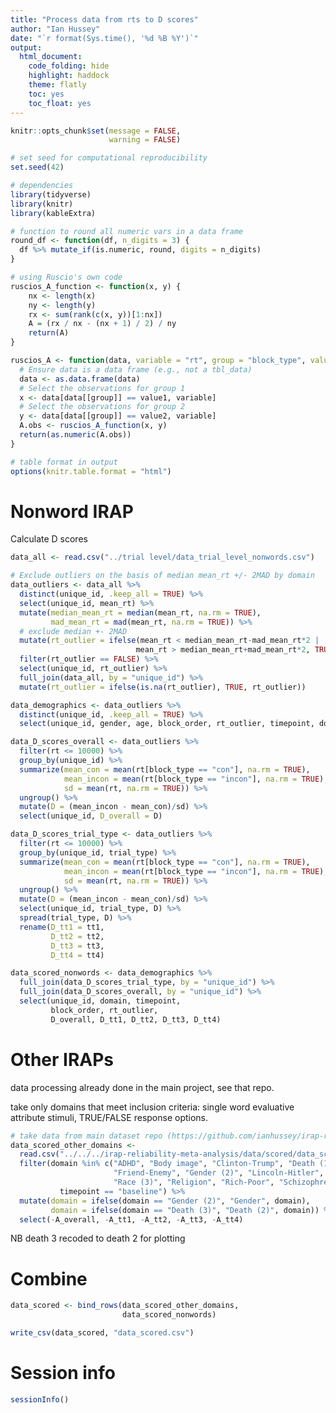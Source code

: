 ```yaml
---
title: "Process data from rts to D scores"
author: "Ian Hussey"
date: "`r format(Sys.time(), '%d %B %Y')`"
output:
  html_document:
    code_folding: hide
    highlight: haddock
    theme: flatly
    toc: yes
    toc_float: yes
---
```


```r
knitr::opts_chunk$set(message = FALSE,
                      warning = FALSE)
```

```r

# set seed for computational reproducibility
set.seed(42)

# dependencies
library(tidyverse)
library(knitr)
library(kableExtra)

# function to round all numeric vars in a data frame
round_df <- function(df, n_digits = 3) {
  df %>% mutate_if(is.numeric, round, digits = n_digits)
}

# using Ruscio's own code
ruscios_A_function <- function(x, y) {
    nx <- length(x)
    ny <- length(y)
    rx <- sum(rank(c(x, y))[1:nx])
    A = (rx / nx - (nx + 1) / 2) / ny
    return(A)
}

ruscios_A <- function(data, variable = "rt", group = "block_type", value1 = "incon", value2 = "con") {
  # Ensure data is a data frame (e.g., not a tbl_data)
  data <- as.data.frame(data)
  # Select the observations for group 1
  x <- data[data[[group]] == value1, variable]
  # Select the observations for group 2
  y <- data[data[[group]] == value2, variable]
  A.obs <- ruscios_A_function(x, y)
  return(as.numeric(A.obs))
}

# table format in output
options(knitr.table.format = "html") 

```

# Nonword IRAP

Calculate D scores

```r

data_all <- read.csv("../trial level/data_trial_level_nonwords.csv") 

# Exclude outliers on the basis of median mean_rt +/- 2MAD by domain
data_outliers <- data_all %>%
  distinct(unique_id, .keep_all = TRUE) %>%
  select(unique_id, mean_rt) %>%
  mutate(median_mean_rt = median(mean_rt, na.rm = TRUE),
         mad_mean_rt = mad(mean_rt, na.rm = TRUE)) %>%
  # exclude median +- 2MAD
  mutate(rt_outlier = ifelse(mean_rt < median_mean_rt-mad_mean_rt*2 |
                            mean_rt > median_mean_rt+mad_mean_rt*2, TRUE, FALSE)) %>%
  filter(rt_outlier == FALSE) %>%
  select(unique_id, rt_outlier) %>%
  full_join(data_all, by = "unique_id") %>%
  mutate(rt_outlier = ifelse(is.na(rt_outlier), TRUE, rt_outlier))

data_demographics <- data_outliers %>%
  distinct(unique_id, .keep_all = TRUE) %>%
  select(unique_id, gender, age, block_order, rt_outlier, timepoint, domain)

data_D_scores_overall <- data_outliers %>%
  filter(rt <= 10000) %>%
  group_by(unique_id) %>%
  summarize(mean_con = mean(rt[block_type == "con"], na.rm = TRUE),
            mean_incon = mean(rt[block_type == "incon"], na.rm = TRUE),
            sd = mean(rt, na.rm = TRUE)) %>%
  ungroup() %>%
  mutate(D = (mean_incon - mean_con)/sd) %>%
  select(unique_id, D_overall = D) 

data_D_scores_trial_type <- data_outliers %>%
  filter(rt <= 10000) %>%
  group_by(unique_id, trial_type) %>%
  summarize(mean_con = mean(rt[block_type == "con"], na.rm = TRUE),
            mean_incon = mean(rt[block_type == "incon"], na.rm = TRUE),
            sd = mean(rt, na.rm = TRUE)) %>%
  ungroup() %>%
  mutate(D = (mean_incon - mean_con)/sd) %>%
  select(unique_id, trial_type, D) %>%
  spread(trial_type, D) %>%
  rename(D_tt1 = tt1,
         D_tt2 = tt2,
         D_tt3 = tt3,
         D_tt4 = tt4) 

data_scored_nonwords <- data_demographics %>%
  full_join(data_D_scores_trial_type, by = "unique_id") %>%
  full_join(data_D_scores_overall, by = "unique_id") %>%
  select(unique_id, domain, timepoint, 
         block_order, rt_outlier, 
         D_overall, D_tt1, D_tt2, D_tt3, D_tt4)

```

# Other IRAPs

data processing already done in the main project, see that repo.

take only domains that meet inclusion criteria: single word evaluative attribute stimuli, TRUE/FALSE response options.

```r

# take data from main dataset repo (https://github.com/ianhussey/irap-reliability-meta-analysis)
data_scored_other_domains <- 
  read.csv("../../../irap-reliability-meta-analysis/data/scored/data_scored.csv") %>%
  filter(domain %in% c("ADHD", "Body image", "Clinton-Trump", "Death (1)", "Death (3)",
                       "Friend-Enemy", "Gender (2)", "Lincoln-Hitler", "PTSD", "Race (1)", "Race (2)",
                       "Race (3)", "Religion", "Rich-Poor", "Schizophrenia", "Hunger") & 
           timepoint == "baseline") %>%
  mutate(domain = ifelse(domain == "Gender (2)", "Gender", domain),
         domain = ifelse(domain == "Death (3)", "Death (2)", domain)) %>%
  select(-A_overall, -A_tt1, -A_tt2, -A_tt3, -A_tt4)

```

NB death 3 recoded to death 2 for plotting

# Combine

```r

data_scored <- bind_rows(data_scored_other_domains, 
                         data_scored_nonwords)

write_csv(data_scored, "data_scored.csv")

```

# Session info

```r

sessionInfo()

```


